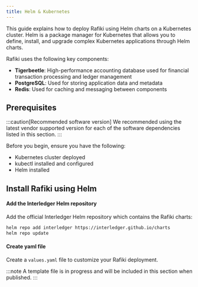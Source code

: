 ```yaml
---
title: Helm & Kubernetes
---
```



This guide explains how to deploy Rafiki using Helm charts on a Kubernetes cluster. Helm is a package manager for Kubernetes that allows you to define, install, and upgrade complex Kubernetes applications through Helm charts.

Rafiki uses the following key components:

- **Tigerbeetle**: High-performance accounting database used for financial transaction processing and ledger management
- **PostgreSQL**: Used for storing application data and metadata
- **Redis**: Used for caching and messaging between components

## Prerequisites

:::caution[Recommended software version]
We recommended using the latest vendor supported version for each of the software dependencies listed in this section.
:::

Before you begin, ensure you have the following:

- <LinkOut href='https://kubernetes.io/'>Kubernetes</LinkOut> cluster deployed
- <LinkOut href='https://kubernetes.io/docs/tasks/tools/'>kubectl</LinkOut> installed
  and configured
- <LinkOut href='https://helm.sh/docs/intro/install/'>Helm</LinkOut> installed

## Install Rafiki using Helm

#### Add the Interledger Helm repository

Add the official Interledger Helm repository which contains the Rafiki charts:

```bash
helm repo add interledger https://interledger.github.io/charts
helm repo update
```

#### Create yaml file

Create a `values.yaml` file to customize your Rafiki deployment.

:::note
A template file is in progress and will be included in this section when published.
:::

<div hidden>
<details>
<summary>Click to expand</summary>
```yaml
# Rafiki values.yaml for Kubernetes deployment

# =====================================================================

# REQUIRED CONFIGURATION:

# The following sections contain values that MUST be customized

# for your specific environment before deployment

# =====================================================================

# Global settings

global:
imageRegistry: "" # OPTIONAL: Specify if using a private registry
imagePullSecrets: [] # REQUIRED: If using private registry, add your pull secrets here
storageClass: "" # REQUIRED: Set to your cluster's storage class

# Backend service configuration

backend:
enabled: true
image:
repository: ghcr.io/interledger/rafiki/backend
tag: latest # REQUIRED: Change to specific version for production
pullPolicy: IfNotPresent
replicaCount: 1 # CONSIDER: Adjust based on your load requirements
resources:
requests:
cpu: 100m
memory: 256Mi
limits:
cpu: 500m
memory: 512Mi
service:
type: ClusterIP # CONSIDER: May need LoadBalancer or NodePort depending on your setup
port: 3000
ingress:
enabled: false # REQUIRED: Set to true if exposing outside the cluster
annotations: {} # REQUIRED: Add annotations for your ingress controller (nginx, traefik, etc.)
hosts: - host: rafiki-backend.local # REQUIRED: Change to your actual domain
paths: ["/"]
tls: [] # REQUIRED: Configure if using HTTPS
env: # Environment variables for backend
NODE_ENV: production
DATABASE_URL: "postgresql://postgres:postgres@rafiki-postgresql:5432/rafiki" # REQUIRED: Update credentials
REDIS_URL: "redis://rafiki-redis:6379" # REQUIRED: Update if using auth with Redis
AUTH_SERVER_GRANT_TYPES: "authorization_code,refresh_token"
AUTH_SERVER_DOMAIN: "http://rafiki-auth-server" # REQUIRED: Update to your auth server URL
OPEN_PAYMENTS_URL: "https://wallet.example.com/open-payments" # REQUIRED: Update to your Open Payments URL # TigerBeetle configuration
USE_TIGERBEETLE: "true" # REQUIRED: Enable TigerBeetle for accounting
TIGERBEETLE_CLUSTER_ID: "0" # REQUIRED: Must match tigerbeetle.config.clusterID
TIGERBEETLE_REPLICA_ADDRESSES: "tigerbeetle-0.tigerbeetle:3004,tigerbeetle-1.tigerbeetle:3004,tigerbeetle-2.tigerbeetle:3004" # REQUIRED: List all TigerBeetle replicas

# Auth server configuration

authServer:
enabled: true
image:
repository: ghcr.io/interledger/rafiki/auth
tag: latest # REQUIRED: Change to specific version for production
pullPolicy: IfNotPresent
replicaCount: 1 # CONSIDER: Adjust based on your load requirements
resources:
requests:
cpu: 100m
memory: 256Mi
limits:
cpu: 500m
memory: 512Mi
service:
type: ClusterIP # CONSIDER: May need LoadBalancer or NodePort depending on your setup
port: 3001
ingress:
enabled: false # REQUIRED: Set to true if exposing outside the cluster
annotations: {} # REQUIRED: Add annotations for your ingress controller
hosts: - host: rafiki-auth.local # REQUIRED: Change to your actual domain
paths: ["/"]
tls: [] # REQUIRED: Configure if using HTTPS
env:
NODE_ENV: production
DATABASE_URL: "postgresql://postgres:postgres@rafiki-postgresql:5432/rafiki" # REQUIRED: Update credentials
REDIS_URL: "redis://rafiki-redis:6379" # REQUIRED: Update if using auth with Redis
BACKEND_URL: "http://rafiki-backend:3000" # REQUIRED: Must match your backend service name

# Frontend configuration

frontend:
enabled: true
image:
repository: ghcr.io/interledger/rafiki/frontend
tag: latest # REQUIRED: Change to specific version for production
pullPolicy: IfNotPresent
replicaCount: 1
resources:
requests:
cpu: 100m
memory: 128Mi
limits:
cpu: 200m
memory: 256Mi
service:
type: ClusterIP # CONSIDER: May need LoadBalancer or NodePort depending on your setup
port: 3002
ingress:
enabled: false # REQUIRED: Set to true and configure for user access
annotations: {} # REQUIRED: Add annotations for your ingress controller
hosts: - host: rafiki.local # REQUIRED: Change to your actual domain
paths: ["/"]
tls: [] # REQUIRED: Configure if using HTTPS
env:
NODE_ENV: production
BACKEND_URL: "http://rafiki-backend:3000" # REQUIRED: Must match your backend service configuration
AUTH_SERVER_URL: "http://rafiki-auth-server:3001" # REQUIRED: Must match your auth server configuration

# Connector configuration

connector:
enabled: true
image:
repository: ghcr.io/interledger/rafiki/connector
tag: latest # REQUIRED: Change to specific version for production
pullPolicy: IfNotPresent
replicaCount: 1 # CONSIDER: Adjust based on your traffic needs
resources:
requests:
cpu: 200m
memory: 256Mi
limits:
cpu: 1000m
memory: 512Mi
service:
type: ClusterIP
port: 3003
env:
NODE_ENV: production
DATABASE_URL: "postgresql://postgres:postgres@rafiki-postgresql:5432/rafiki" # REQUIRED: Update credentials
REDIS_URL: "redis://rafiki-redis:6379" # REQUIRED: Update if using auth with Redis
BACKEND_URL: "http://rafiki-backend:3000" # REQUIRED: Must match your backend service name
ILP_ADDRESS: "test.rafiki" # REQUIRED: Set to your production ILP address
CONNECTOR_URL: "http://0.0.0.0:3003" # REQUIRED: Set to your connector's publicly accessible URL for ILP peers # TigerBeetle configuration
USE_TIGERBEETLE: "true" # REQUIRED: Enable TigerBeetle for accounting
TIGERBEETLE_CLUSTER_ID: "0" # REQUIRED: Must match tigerbeetle.config.clusterID
TIGERBEETLE_REPLICA_ADDRESSES: "tigerbeetle-0.tigerbeetle:3004,tigerbeetle-1.tigerbeetle:3004,tigerbeetle-2.tigerbeetle:3004" # REQUIRED: List all TigerBeetle replicas

# PostgreSQL configuration

postgresql:
enabled: true # Set to false if using external PostgreSQL
auth:
username: postgres # REQUIRED: Change for production
password: postgres # REQUIRED: Change for production - USE A STRONG PASSWORD
database: rafiki
primary:
persistence:
enabled: true
size: 8Gi # REQUIRED: Adjust based on your data volume
service:
ports:
postgresql: 5432

# Redis configuration

redis:
enabled: true # Set to false if using external Redis
architecture: standalone # CONSIDER: Use replication for production
auth:
enabled: false # REQUIRED: Set to true and configure password for production
password: "" # REQUIRED: Set a strong password if auth is enabled
master:
persistence:
enabled: true
size: 8Gi # REQUIRED: Adjust based on your data volume
service:
ports:
redis: 6379

# Monitoring

monitoring:
enabled: false # CONSIDER: Enable for production environments
prometheus:
enabled: false # CONSIDER: Enable for production monitoring
grafana:
enabled: false # CONSIDER: Enable for production dashboards

# Persistence configuration for data that needs to be persisted

persistence:
enabled: true
storageClass: "" # REQUIRED: Set to your cluster's storage class
accessMode: ReadWriteOnce
size: 10Gi # REQUIRED: Adjust based on your data volume

# Security settings

securityContext:
enabled: true
runAsUser: 1000
runAsGroup: 1000
fsGroup: 1000

# Pod Security settings

podSecurityContext:
enabled: true

# Network policy settings

networkPolicy:
enabled: false # CONSIDER: Enable for production to restrict pod communication

# Configure service accounts

serviceAccount:
create: true
name: "rafiki" # REQUIRED: Change if conflicts with existing service accounts
annotations: {} # REQUIRED: Add annotations if using IAM roles for service accounts

# Configure pod disruption budget

podDisruptionBudget:
enabled: false # CONSIDER: Enable for production for high availability
minAvailable: 1

# Resource requests and limits for init containers

initContainers:
resources:
requests:
cpu: 100m
memory: 128Mi
limits:
cpu: 200m
memory: 256Mi

# =====================================================================

# TIGERBEETLE CONFIGURATION:

# Configuration for TigerBeetle as the accounting database

# =====================================================================

tigerbeetle:
enabled: true # REQUIRED: Set to true to use TigerBeetle for accounting
image:
repository: ghcr.io/tigerbeetle/tigerbeetle
tag: 0.14.2 # REQUIRED: Check for the latest compatible version
pullPolicy: IfNotPresent
replicaCount: 3 # REQUIRED: For production, use at least 3 replicas for consensus
resources:
requests:
cpu: 500m
memory: 1Gi
limits:
cpu: 2000m
memory: 4Gi
service:
type: ClusterIP
port: 3004
persistence:
enabled: true
storageClass: "" # REQUIRED: Set to your cluster's storage class
size: 20Gi # REQUIRED: Adjust based on expected transaction volume
accessMode: ReadWriteOnce
config:
clusterID: 0 # REQUIRED: Set a unique cluster ID
replicaCount: 3 # Should match replicaCount above # For consensus algorithm (1f+1 redundancy where f is number of failures tolerated) # 1 replica: 0 fault tolerance # 3 replicas: 1 fault tolerance (recommended minimum for production) # 5 replicas: 2 fault tolerance (recommended for critical systems)

````

</details>


#### Configure environment variables

Each Rafiki service can be configured via environment variables. Below are the main environment variables for each service:

<details>
<summary>Auth service</summary>

The Rafiki `auth` service is responsible for handling authentication and authorization for your application. It connects to a Postgres database to store auth-related resources and a Redis database for storing session data. See [Auth service](/integration/deployment/services/auth-service/) for more information.

Ports exposed:

- 3003 (`ADMIN_PORT`) is used for the Auth Admin API
- 3006 (`AUTH_PORT`) is used for the Open Payments authorization server

:::caution[Running Rafiki behind a proxy]
If you plan to run your Rafiki instance behind a proxy, you must set the `TRUST_PROXY` variable to `true`
:::

<AuthEnv />
</details>

<details>
<summary>Backend service</summary>

The Rafiki `backend` service handles business logic and external communication. It exposes the Open Payments APIs and an Interledger connector for sending and receiving packets. It connects to a Redis database for caching, a Postgres database for Open Payments resources, and TigerBeetle for accounting liquidity. See [Backend service](/integration/deployment/services/backend-service) for more information.

:::note[TigerBeetle or Postgres for accounting database]
TigerBeetle is recommended, but if you would rather use Postgres as an accounting database make sure to set `USE_TIGERBEETLE` to false.
:::

Ports exposed:

- 3000 (`OPEN_PAYMENTS_PORT`) is used for the Open Payments resource server
- 3001 (`ADMIN_PORT`) is used for the Backend Admin API
- 3002 (`CONNECTOR_PORT`) is used for the ILP connector to send and receive ILP packets

<BackEnv />
</details>

<details>
<summary>Frontend service</summary>

The Rafiki `frontend` service provides an internal admin interface for managing your Rafiki instance. It communicates with the Backend Admin API to facilitate administrative tasks. See [Frontend service](/integration/deployment/services/frontend-service) for more information.

Ports exposed:

- 3005 (`PORT`) is used to host the Rafiki Admin app

<FrontEnv />
</details>
</div>
#### Install Rafiki

Install Rafiki using the following command:

```bash
helm install rafiki interledger/rafiki -f values.yaml
````

This will deploy all Rafiki components to your Kubernetes cluster with the configurations specified in your `values.yaml` file.

If you want to install to a specific namespace:

```bash
kubectl create namespace rafiki
helm install rafiki interledger/rafiki -f values.yaml -n rafiki
```

#### Verify the deployment

Check the status of your deployment with the following commands:

```bash
# Check all resources deployed by Helm
helm status rafiki

# Check the running pods
kubectl get pods

# Check the deployed services
kubectl get services
```

## Configure ingress with NGINX Ingress Controller

:::note
This example demonstrates ingress using NGINX. The exact steps and commands will differ depending on the product you use for ingress in your Kubernetes environment.
:::

To expose Rafiki services outside the cluster using NGINX Ingress Controller:

#### Install NGINX Ingress Controller

If you don't already have NGINX Ingress Controller installed, you can install it using Helm:

```bash
# Add the ingress-nginx repository
helm repo add ingress-nginx https://kubernetes.github.io/ingress-nginx
helm repo update

# Install the ingress-nginx controller
helm install nginx-ingress ingress-nginx/ingress-nginx \
  --set controller.publishService.enabled=true
```

Wait for the Load Balancer to be provisioned:

```bash
kubectl get services -w nginx-ingress-ingress-nginx-controller
```

#### Configure DNS

Once the Load Balancer has an external IP or hostname assigned, create DNS records:

- `auth.example.com` pointing to the Load Balancer IP/hostname
- `backend.example.com` pointing to the Load Balancer IP/hostname

:::note
The example domain and subdomain values are for demonstration purposes only. You must use the actual domain names that you set up with your DNS host.  
:::

#### Apply the configuration

Apply your updated configuration:

```bash
helm upgrade rafiki interledger/rafiki -f values.yaml
```

#### Verify ingress configuration

Check if your ingress resources were created correctly:

```bash
kubectl get ingress
```

You should find entries for the auth server and backend API ingress resources.

## Port forwarding

If you don't want to use ingress to access Rafiki services, you can use port forwarding to directly access the services:

| Service     | Port-Forward Command                                     |
| ----------- | -------------------------------------------------------- |
| Auth Server | `kubectl port-forward svc/rafiki-auth-server 3000:3000`  |
| Backend API | `kubectl port-forward svc/rafiki-backend-api 3001:3001`  |
| Admin UI    | `kubectl port-forward svc/rafiki-backend-api 3001:3001`  |
| PostgreSQL  | `kubectl port-forward svc/rafiki-postgresql 5432:5432`   |
| Redis       | `kubectl port-forward svc/rafiki-redis-master 6379:6379` |

## Upgrade Rafiki

To upgrade your Rafiki deployment to a newer version:

```bash
# Update the Helm repository
helm repo update

# Upgrade Rafiki
helm upgrade rafiki interledger/rafiki -f values.yaml
```

## Uninstall Rafiki

To uninstall Rafiki from your cluster:

```bash
helm uninstall rafiki
```

Note that this won't delete <LinkOut href='https://kubernetes.io/docs/concepts/storage/persistent-volumes/'>Persistent Volume Claims (PVC)</LinkOut> created by the PostgreSQL and Redis deployments. If you want to delete them as well:

```bash
kubectl delete pvc -l app.kubernetes.io/instance=rafiki
```

## Troubleshooting

### Check pod logs

If a component isn't working correctly, you can check its logs:

```bash
# List all pods
kubectl get pods

# Check logs for a specific pod
kubectl logs pod/rafiki-auth-server-0
```

### Check resources and logs

```bash
# List pods and their status
kubectl get pods

# Check logs for a specific pod
kubectl logs pod/rafiki-auth-server-0

# Get details about a pod
kubectl describe pod/rafiki-auth-server-0

# Check services and their endpoints
kubectl get services

# Check Persistent Volume Claims
kubectl get pvc

# Check ingress resources
kubectl get ingress
```

## Common issues

#### Database connection errors

1. Check if PostgreSQL pods are running:
   ```
   kubectl get pods -l app.kubernetes.io/name=postgresql
   ```
2. Check PostgreSQL logs:
   ```
   kubectl logs pod/rafiki-postgresql-0
   ```
3. Verify that the database passwords match those in your `values.yaml`

#### Tigerbeetle initialization failures

1.  Check Tigerbeetle logs:
    ```
    kubectl logs pod/tigerbeetle-0
    ```
2.  Ensure that the PVC for Tigerbeetle has been created correctly
    ```
    kubectl get pvc -l app.kubernetes.io/name=tigerbeetle
    ```
3.  Verify that the cluster ID is consistent across all components

#### Ingress issues

1.  Verify NGINX Ingress Controller is running:
    ```
    kubectl get pods -n ingress-nginx
    ```
2.  Check if your DNS records are correctly pointing to the ingress controller's external IP
3.  Check the ingress resource:
    ```
    kubectl get ingress
    ```
4.  Check ingress controller logs:
    ```
    kubectl logs -n ingress-nginx deploy/nginx-ingress-ingress-nginx-controller
    ```
5.  Verify that TLS secrets exist if HTTPS is enabled:
    ```
    kubectl get secrets
    ```

#### TLS certificate problems

1.  If using cert-manager, check if certificates are properly issued:
    ```
    kubectl get certificates
    ```
2.  Check certificate status:
    ```
    kubectl describe certificate [certificate-name]
    ```
3.  Check cert-manager logs:
    ```
    kubectl logs -n cert-manager deploy/cert-manager
    ```

#### Service unavailable

1.  Check if services are running:
    ```
    kubectl get services
    ```
2.  Verify pod health:
    ```
    kubectl describe pod [pod-name]
    ```
3.  Check for resource constraints:
    ```
    kubectl top pods
    ```

#### Connectivity between components

1.  Ensure all required services are running:
    ```
    kubectl get services
    ```
2.  Verify service endpoints:
    ```
    kubectl get endpoints
    ```
3.  Test connectivity between pods using temporary debugging pods:
    ```
    kubectl run -it --rm debug --image=busybox -- sh
    # Inside the pod
    wget -q -O- http://rafiki-auth-server:3000/health
    ```

## Security considerations

When deploying Rafiki in production, consider the following security practices:

- **Use secure passwords**: Replace all default passwords with strong, unique passwords
- **Enable TLS**: Use HTTPS for all external communications
- **Implement network policies**: Use Kubernetes network policies to restrict traffic between pods
- **Use RBAC**: Use Kubernetes Role-Based Access Control to limit access to your cluster
- **Use secrets management**: Consider using a secrets management solution
- **Perform regular updates**: Keep your Rafiki deployment updated

## Backup and recovery

### Database backup

#### PostgreSQL backup

To create a backup of your PostgreSQL database:

```bash
# Forward PostgreSQL port to local machine
kubectl port-forward svc/rafiki-postgresql 5432:5432

# Use pg_dump to create a backup
pg_dump -h localhost -U rafiki -d rafiki > rafiki_pg_backup.sql
```

#### Tigerbeetle backup

Tigerbeetle is designed to be fault-tolerant with its replication mechanism. However, to create a backup of Tigerbeetle data, you can use the following approach:

```bash
# Create a snapshot of the Tigerbeetle PVC
kubectl get pvc tigerbeetle-data-tigerbeetle-0 -o yaml > tigerbeetle-pvc.yaml

# Create a volume snapshot
cat <<EOF | kubectl apply -f -
apiVersion: snapshot.storage.k8s.io/v1
kind: VolumeSnapshot
metadata:
  name: tigerbeetle-snapshot
spec:
  volumeSnapshotClassName: csi-hostpath-snapclass
  source:
    persistentVolumeClaimName: tigerbeetle-data-tigerbeetle-0
EOF
```

:::note
The above example assumes you have a <LinkOut href='https://kubernetes.io/docs/concepts/storage/volumes/#csi'>Container Storage Interface (CSI)</LinkOut> driver capable of volume snapshots. Adjust the `volumeSnapshotClassName` according to your cluster setup.
:::

### Database recovery

#### PostgreSQL recovery

To restore from a PostgreSQL backup:

```bash
# Forward PostgreSQL port to local machine
kubectl port-forward svc/rafiki-postgresql 5432:5432

# Use psql to restore from backup
psql -h localhost -U rafiki -d rafiki < rafiki_pg_backup.sql
```

#### Tigerbeetle recovery

To restore Tigerbeetle from a snapshot:

```bash wrap
# Create a new PVC from the snapshot
cat <<EOF | kubectl apply -f -
apiVersion: v1
kind: PersistentVolumeClaim
metadata:
  name: tigerbeetle-data-restored
spec:
  dataSource:
    name: tigerbeetle-snapshot
    kind: VolumeSnapshot
    apiGroup: snapshot.storage.k8s.io
  accessModes:
    - ReadWriteOnce
  resources:
    requests:
      storage: 10Gi
EOF

# Update the Tigerbeetle StatefulSet to use the restored PVC
kubectl patch statefulset tigerbeetle -p '{"spec":{"template":{"spec":{"volumes":[{"name":"data","persistentVolumeClaim":{"claimName":"tigerbeetle-data-restored"}}]}}}}'
```
